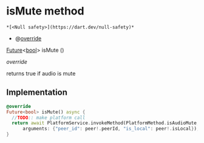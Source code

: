# isMute method

    *[<Null safety>](https://dart.dev/null-safety)*

- @[override](https://api.flutter.dev/flutter/dart-core/override-constant.html)

[Future](https://api.flutter.dev/flutter/dart-async/Future-class.html)&lt;[bool](https://api.flutter.dev/flutter/dart-core/bool-class.html)> isMute
()

_override_

<p>returns true if audio is mute</p>

## Implementation

```dart
@override
Future<bool> isMute() async {
  //TODO:: make platform call
  return await PlatformService.invokeMethod(PlatformMethod.isAudioMute,
      arguments: {"peer_id": peer!.peerId, "is_local": peer!.isLocal});
}
```
